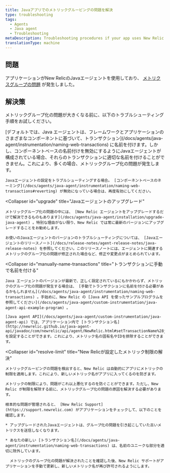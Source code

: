 ```yaml
---
title: Javaアプリでのメトリックグルーピングの問題を解決
type: troubleshooting
tags:
  - Agents
  - Java agent
  - Troubleshooting
metaDescription: Troubleshooting procedures if your app uses New Relic's Java agent and metric grouping issues have occurred.
translationType: machine
---
```


## 問題

アプリケーションがNew RelicのJavaエージェントを使用しており、 [メトリクスグループの問題](/docs/agents/manage-apm-agents/troubleshooting/metric-grouping-issues) が発生しました。

## 解決策

メトリックグループ化の問題が大きくなる前に、以下のトラブルシューティング手順をお試しください。

<CollapserGroup>
  <Collapser
    id="reconfigure-java"
    title="コンポーネントベースのネーミングが有効になっていること"
  >
    [デフォルトでは、Java エージェントは、フレームワークとアプリケーションのさまざまなコンポーネントに基づいて、トランザクション](/docs/agents/java-agent/instrumentation/naming-web-transactions) に名前を付けます。しかし、コンポーネントベースの名前付けを無効にするようにJavaエージェントが構成されている場合、それらのトランザクションに適切な名前を付けることができません。これにより、多くの場合、メトリックグループ化の問題が発生します。

    Javaエージェントの設定をトラブルシューティングする場合。 [コンポーネントベースのネーミング](/docs/agents/java-agent/instrumentation/naming-web-transactions#reverting) が無効になっている場合は、再度有効にしてください。
  </Collapser>

  <Collapser
    id="upgrade"
    title="Javaエージェントのアップグレード"
  >
    メトリックグループ化の問題の中には、 [New Relic エージェントをアップグレードするだけで解決できるものもあります](/docs/agents/java-agent/installation/upgrade-java-agent) 。特別な理由がない限り、New Relic では常に最新のバージョンにアップグレードすることをお勧めします。

    お使いのJavaエージェントのバージョンのトラブルシューティングについては、 [Javaエージェントのリリースノート](/docs/release-notes/agent-release-notes/java-release-notes) を参照してください。このリリースノートには、エージェントに関連するメトリックのグループ化の問題が修正された場合など、修正や変更点がまとめられています。
  </Collapser>

  <Collapser
    id="manually-name-transactions"
    title="トランザクションに手動で名前を付ける"
  >
    Java エージェントのバージョンが最新で、正しく設定されているにもかかわらず、メトリックのグループ化の問題が発生する場合は、 [手動でトランザクションに名前を付ける必要があるかもしれません](/docs/agents/java-agent/instrumentation/naming-web-transactions) 。手始めに、New Relic の [Java API を使ったサンプルプログラムを参照してください](/docs/agents/java-agent/custom-instrumentation/java-agent-api-example-program) 。

    [Java agent API](/docs/agents/java-agent/custom-instrumentation/java-agent-api) では、アプリケーション内で [トランザクション名](http://newrelic.github.io/java-agent-api/javadoc/com/newrelic/api/agent/NewRelic.html#setTransactionName%28java.lang.String,%20java.lang.String%29) を設定することができます。これにより、メトリック名の固有名やIDを排除することができます。
  </Collapser>

  <Collapser
    id="resolve-limit"
    title="New Relicが設定したメトリック制限の解決"
  >
    メトリックグルーピングの問題を検出すると、New Relic は自動的にアプリにメトリックの制限を適用します。これにより、新しいメトリック名がアプリに入ってくるのを防ぎます。

    メトリックの制限により、問題がこれ以上悪化するのを防ぐことができます。ただし、New Relic が制限を解除する前に、メトリックグループ化の問題の原因を解決する必要があります。

    根本的な問題が管理されると、 [New Relic Support](https://support.newrelic.com) がアプリケーションをチェックして、以下のことを確認します。

    * アップグレードされたJavaエージェントは、グループ化の問題を引き起こしていた古いメトリクスを送信しなくなります。

    * あなたの新しい [トランザクション名](/docs/agents/java-agent/instrumentation/naming-web-transactions) は、名前のユニークな部分を適切に除外しています。

      メトリックのグループ化の問題が解決されたことを確認した後、New Relic サポートがアプリケーションを手動で更新し、新しいメトリック名が再び許可されるようにします。
  </Collapser>
</CollapserGroup>
